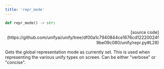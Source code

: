 ```yaml
---
title: 'repr_mode'
---
```


```python
def repr_mode() -> str:
```

<p align="right">[source code](https://github.com/unifyai/unify/tree/df00a1c7940844ce1676cd12220024f9be09c080/unify/repr.py#L28)</p>

Gets the global representation mode as currently set. This is used when representing
the various unify types on screen. Can be either "verbose" or "concise".